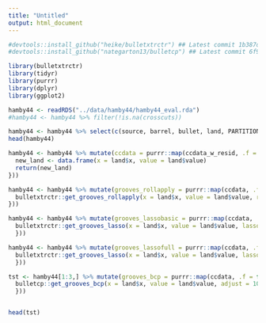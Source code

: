 ```yaml
---
title: "Untitled"
output: html_document
---
```


```r
#devtools::install_github("heike/bulletxtrctr") ## Latest commit 1b387df 
#devtools::install_github("nategarton13/bulletcp") ## Latest commit 6f949ac

library(bulletxtrctr)
library(tidyr)
library(purrr)
library(dplyr)
library(ggplot2)
```

```r
hamby44 <- readRDS("../data/hamby44/hamby44_eval.rda")
#hamby44 <- hamby44 %>% filter(!is.na(crosscuts))
```

```r
hamby44 <- hamby44 %>% select(c(source, barrel, bullet, land, PARTITION_ID, crosscuts, ccdata_w_resid, left_groove, right_groove))
head(hamby44)

hamby44 <- hamby44 %>% mutate(ccdata = purrr::map(ccdata_w_resid, .f = function(land){
  new_land <- data.frame(x = land$x, value = land$value)
  return(new_land)
}))
```

```r
hamby44 <- hamby44 %>% mutate(grooves_rollapply = purrr::map(ccdata, .f = function(land){
  bulletxtrctr::get_grooves_rollapply(x = land$x, value = land$value, return_plot = F)
}))

hamby44 <- hamby44 %>% mutate(grooves_lassobasic = purrr::map(ccdata, .f = function(land){
  bulletxtrctr::get_grooves_lasso(x = land$x, value = land$value, lasso_method = "basic", return_plot = F)
  }))

hamby44 <- hamby44 %>% mutate(grooves_lassofull = purrr::map(ccdata, .f = function(land){
  bulletxtrctr::get_grooves_lasso(x = land$x, value = land$value, lasso_method = "full", return_plot = F)
  }))

tst <- hamby44[1:3,] %>% mutate(grooves_bcp = purrr::map(ccdata, .f = function(land){
  bulletcp::get_grooves_bcp(x = land$x, value = land$value, adjust = 10)
  }))


head(tst)
```
